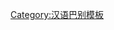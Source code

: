 {{User language-N|cmn-guiliu|该个用户个'''[[:Category:Cmn-guiliu 母語使用者|母语]]'''是'''[[:Category:Cmn-guiliu 使用者|桂柳话]]'''。|桂柳话|14|9}}<noinclude>[[Category:汉语巴别模板]]</noinclude>